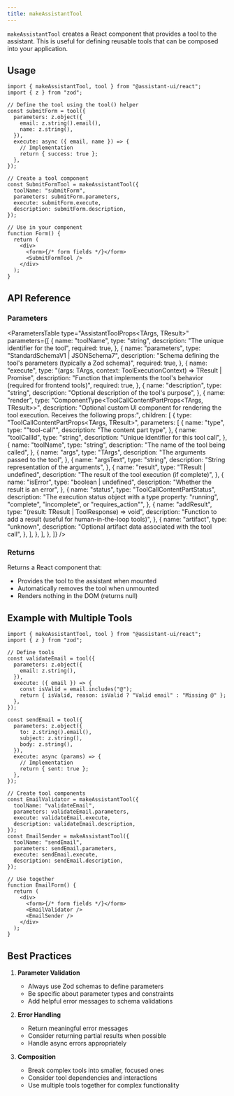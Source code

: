 ```yaml
---
title: makeAssistantTool
---
```



`makeAssistantTool` creates a React component that provides a tool to the assistant. This is useful for defining reusable tools that can be composed into your application.

## Usage

```tsx
import { makeAssistantTool, tool } from "@assistant-ui/react";
import { z } from "zod";

// Define the tool using the tool() helper
const submitForm = tool({
  parameters: z.object({
    email: z.string().email(),
    name: z.string(),
  }),
  execute: async ({ email, name }) => {
    // Implementation
    return { success: true };
  },
});

// Create a tool component  
const SubmitFormTool = makeAssistantTool({
  toolName: "submitForm",
  parameters: submitForm.parameters,
  execute: submitForm.execute,
  description: submitForm.description,
});

// Use in your component
function Form() {
  return (
    <div>
      <form>{/* form fields */}</form>
      <SubmitFormTool />
    </div>
  );
}
```

## API Reference

### Parameters

<ParametersTable
  type="AssistantToolProps<TArgs, TResult>"
  parameters={[
    {
      name: "toolName",
      type: "string",
      description: "The unique identifier for the tool",
      required: true,
    },
    {
      name: "parameters",
      type: "StandardSchemaV1<TArgs> | JSONSchema7",
      description: "Schema defining the tool's parameters (typically a Zod schema)",
      required: true,
    },
    {
      name: "execute",
      type: "(args: TArgs, context: ToolExecutionContext) => TResult | Promise<TResult>",
      description: "Function that implements the tool's behavior (required for frontend tools)",
      required: true,
    },
    {
      name: "description",
      type: "string",
      description: "Optional description of the tool's purpose",
    },
    {
      name: "render",
      type: "ComponentType<ToolCallContentPartProps<TArgs, TResult>>",
      description: "Optional custom UI component for rendering the tool execution. Receives the following props:",
      children: [
        {
          type: "ToolCallContentPartProps<TArgs, TResult>",
          parameters: [
            {
              name: "type",
              type: "\"tool-call\"",
              description: "The content part type",
            },
            {
              name: "toolCallId",
              type: "string",
              description: "Unique identifier for this tool call",
            },
            {
              name: "toolName",
              type: "string",
              description: "The name of the tool being called",
            },
            {
              name: "args",
              type: "TArgs",
              description: "The arguments passed to the tool",
            },
            {
              name: "argsText",
              type: "string",
              description: "String representation of the arguments",
            },
            {
              name: "result",
              type: "TResult | undefined",
              description: "The result of the tool execution (if complete)",
            },
            {
              name: "isError",
              type: "boolean | undefined",
              description: "Whether the result is an error",
            },
            {
              name: "status",
              type: "ToolCallContentPartStatus",
              description: "The execution status object with a type property: \"running\", \"complete\", \"incomplete\", or \"requires_action\"",
            },
            {
              name: "addResult",
              type: "(result: TResult | ToolResponse<TResult>) => void",
              description: "Function to add a result (useful for human-in-the-loop tools)",
            },
            {
              name: "artifact",
              type: "unknown",
              description: "Optional artifact data associated with the tool call",
            },
          ],
        },
      ],
    },
  ]}
/>

### Returns

Returns a React component that:

- Provides the tool to the assistant when mounted
- Automatically removes the tool when unmounted
- Renders nothing in the DOM (returns null)

## Example with Multiple Tools

```tsx
import { makeAssistantTool, tool } from "@assistant-ui/react";
import { z } from "zod";

// Define tools
const validateEmail = tool({
  parameters: z.object({
    email: z.string(),
  }),
  execute: ({ email }) => {
    const isValid = email.includes("@");
    return { isValid, reason: isValid ? "Valid email" : "Missing @" };
  },
});

const sendEmail = tool({
  parameters: z.object({
    to: z.string().email(),
    subject: z.string(),
    body: z.string(),
  }),
  execute: async (params) => {
    // Implementation
    return { sent: true };
  },
});

// Create tool components
const EmailValidator = makeAssistantTool({
  toolName: "validateEmail",
  parameters: validateEmail.parameters,
  execute: validateEmail.execute,
  description: validateEmail.description,
});
const EmailSender = makeAssistantTool({
  toolName: "sendEmail",
  parameters: sendEmail.parameters,
  execute: sendEmail.execute,
  description: sendEmail.description,
});

// Use together
function EmailForm() {
  return (
    <div>
      <form>{/* form fields */}</form>
      <EmailValidator />
      <EmailSender />
    </div>
  );
}
```

## Best Practices

1. **Parameter Validation**

   - Always use Zod schemas to define parameters
   - Be specific about parameter types and constraints
   - Add helpful error messages to schema validations

2. **Error Handling**

   - Return meaningful error messages
   - Consider returning partial results when possible
   - Handle async errors appropriately

3. **Composition**
   - Break complex tools into smaller, focused ones
   - Consider tool dependencies and interactions
   - Use multiple tools together for complex functionality
